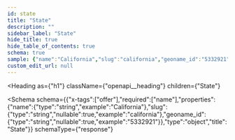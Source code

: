```yaml
---
id: state
title: "State"
description: ""
sidebar_label: "State"
hide_title: true
hide_table_of_contents: true
schema: true
sample: {"name":"California","slug":"california","geoname_id":"5332921"}
custom_edit_url: null
---
```



<Heading
  as={"h1"}
  className={"openapi__heading"}
  children={"State"}
>
</Heading>





<Schema
  schema={{"x-tags":["offer"],"required":["name"],"properties":{"name":{"type":"string","example":"California"},"slug":{"type":"string","nullable":true,"example":"california"},"geoname_id":{"type":"string","nullable":true,"example":"5332921"}},"type":"object","title":"State"}}
  schemaType={"response"}
>
  
</Schema>
            